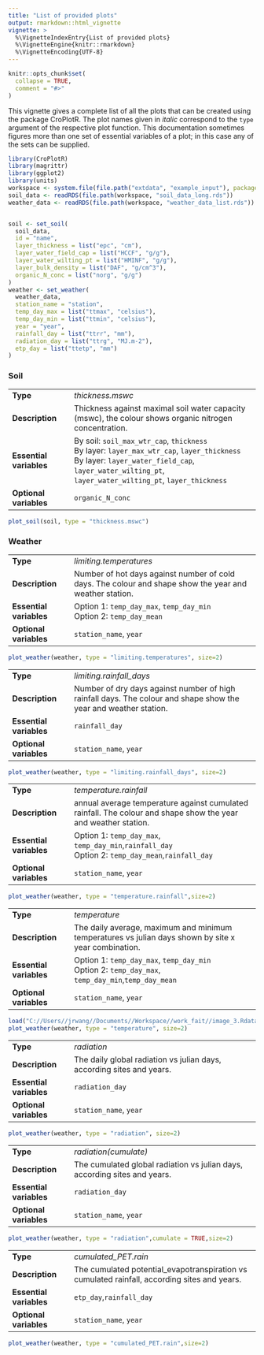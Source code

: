 ```yaml
---
title: "List of provided plots"
output: rmarkdown::html_vignette
vignette: >
  %\VignetteIndexEntry{List of provided plots}
  %\VignetteEngine{knitr::rmarkdown}
  %\VignetteEncoding{UTF-8}
---
```


```r
knitr::opts_chunk$set(
  collapse = TRUE,
  comment = "#>"
)
```

This vignette gives a complete list of all the plots that can be created using the package CroPlotR. The plot names given in *italic* correspond to the `type` argument of the respective plot function. This documentation sometimes figures more than one set of essential variables of a plot; in this case any of the sets can be supplied.

```r
library(CroPlotR)
library(magrittr)
library(ggplot2)
library(units)
workspace <- system.file(file.path("extdata", "example_input"), package = "CroPlotR")
soil_data <- readRDS(file.path(workspace, "soil_data_long.rds"))
weather_data <- readRDS(file.path(workspace, "weather_data_list.rds"))


soil <- set_soil(
  soil_data, 
  id = "name", 
  layer_thickness = list("epc", "cm"), 
  layer_water_field_cap = list("HCCF", "g/g"),
  layer_water_wilting_pt = list("HMINF", "g/g"), 
  layer_bulk_density = list("DAF", "g/cm^3"),
  organic_N_conc = list("norg", "g/g")
)
weather <- set_weather(
  weather_data,
  station_name = "station",
  temp_day_max = list("ttmax", "celsius"),
  temp_day_min = list("ttmin", "celsius"),
  year = "year",
  rainfall_day = list("ttrr", "mm"),
  radiation_day = list("ttrg", "MJ.m-2"),
  etp_day = list("ttetp", "mm")
)

```

### Soil

<!-- Sadly, soil_max_wtr_cap doesn't abbreviate to mswc. However, I think it's more important to have the direct relation of `soil_max_wtr_cap` to `layer_max_wtr_cap`. -->
| |   |
|-|---|
|**Type**|*thickness.mswc*|
|**Description**|Thickness against maximal soil water capacity (mswc), the colour shows organic nitrogen concentration.
|**Essential variables**|By soil: `soil_max_wtr_cap`, `thickness` <br/> By layer: `layer_max_wtr_cap`, `layer_thickness` <br/>By layer: `layer_water_field_cap`, `layer_water_wilting_pt`, `layer_water_wilting_pt`, `layer_thickness`|
|**Optional variables**|`organic_N_conc`|
```r
plot_soil(soil, type = "thickness.mswc")
```


### Weather
| |   |
|-|---|
|**Type**|*limiting.temperatures*|
|**Description**|Number of hot days against number of cold days. The colour and shape show the year and weather station.
|**Essential variables**|Option 1: `temp_day_max`, `temp_day_min` <br/>Option 2: `temp_day_mean`|
|**Optional variables**|`station_name`, `year`|
```r
plot_weather(weather, type = "limiting.temperatures", size=2)
```

| |   |
|-|---|
|**Type**|*limiting.rainfall_days*|
|**Description**|Number of dry days against number of high rainfall days. The colour and shape show the year and weather station.
|**Essential variables**|`rainfall_day`|
|**Optional variables**|`station_name`, `year`|
```r
plot_weather(weather, type = "limiting.rainfall_days", size=2)
```

| |   |
|-|---|
|**Type**|*temperature.rainfall*|
|**Description**|annual average temperature against cumulated rainfall. The colour and shape show the year and weather station.
|**Essential variables**|Option 1: `temp_day_max`, `temp_day_min`,`rainfall_day` <br/>Option 2: `temp_day_mean`,`rainfall_day`|
|**Optional variables**|`station_name`, `year`|
```r
plot_weather(weather, type = "temperature.rainfall",size=2)
```

| |   |
|-|---|
|**Type**|*temperature*|
|**Description**|The daily average, maximum and minimum temperatures vs julian days shown by site x year combination.
|**Essential variables**|Option 1: `temp_day_max`, `temp_day_min` <br/>Option 2: `temp_day_max`, `temp_day_min`,`temp_day_mean`|
|**Optional variables**|`station_name`, `year`|
```r
load("C://Users//jrwang//Documents//Workspace//work_fait//image_3.Rdata")
plot_weather(weather, type = "temperature", size=2)
```

| |   |
|-|---|
|**Type**|*radiation*|
|**Description**|The daily global radiation vs julian days, according sites and years.
|**Essential variables**|`radiation_day`|
|**Optional variables**|`station_name`, `year`|
```r
plot_weather(weather, type = "radiation", size=2)
```

| |   |
|-|---|
|**Type**|*radiation(cumulate)*|
|**Description**|The cumulated global radiation vs julian days, according sites and years.
|**Essential variables**|`radiation_day`|
|**Optional variables**|`station_name`, `year`|
```r
plot_weather(weather, type = "radiation",cumulate = TRUE,size=2)
```

| |   |
|-|---|
|**Type**|*cumulated_PET.rain*|
|**Description**|The cumulated potential_evapotranspiration vs cumulated rainfall, according sites and years.
|**Essential variables**|`etp_day`,`rainfall_day`|
|**Optional variables**|`station_name`, `year`|
```r
plot_weather(weather, type = "cumulated_PET.rain",size=2)
```
